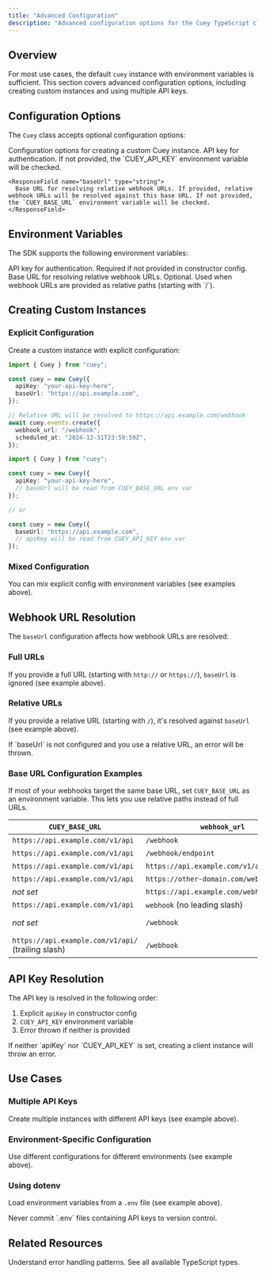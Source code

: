 ```yaml
---
title: "Advanced Configuration"
description: "Advanced configuration options for the Cuey TypeScript client"
---
```


## Overview

For most use cases, the default `cuey` instance with environment variables is sufficient. This section covers advanced configuration options, including creating custom instances and using multiple API keys.

## Configuration Options

The `Cuey` class accepts optional configuration options:

<ResponseField name="CueyConfig" type="object">
  Configuration options for creating a custom Cuey instance.

  <Expandable title="CueyConfig properties">
    <ResponseField name="apiKey" type="string">
      API key for authentication. If not provided, the `CUEY_API_KEY` environment variable will be checked.
    </ResponseField>

    <ResponseField name="baseUrl" type="string">
      Base URL for resolving relative webhook URLs. If provided, relative webhook URLs will be resolved against this base URL. If not provided, the `CUEY_BASE_URL` environment variable will be checked.
    </ResponseField>

  </Expandable>
</ResponseField>

## Environment Variables

The SDK supports the following environment variables:

<ResponseField name="CUEY_API_KEY" type="string" required>
  API key for authentication. Required if not provided in constructor config.
</ResponseField>

<ResponseField name="CUEY_BASE_URL" type="string">
  Base URL for resolving relative webhook URLs. Optional. Used when webhook URLs
  are provided as relative paths (starting with `/`).
</ResponseField>

## Creating Custom Instances

### Explicit Configuration

Create a custom instance with explicit configuration:

<RequestExample>

```typescript Basic custom instance
import { Cuey } from "cuey";

const cuey = new Cuey({
  apiKey: "your-api-key-here",
  baseUrl: "https://api.example.com",
});

// Relative URL will be resolved to https://api.example.com/webhook
await cuey.events.create({
  webhook_url: "/webhook",
  scheduled_at: "2024-12-31T23:59:59Z",
});
```

```typescript Partial configuration
import { Cuey } from "cuey";

const cuey = new Cuey({
  apiKey: "your-api-key-here",
  // baseUrl will be read from CUEY_BASE_URL env var
});

// or

const cuey = new Cuey({
  baseUrl: "https://api.example.com",
  // apiKey will be read from CUEY_API_KEY env var
});
```

</RequestExample>

### Mixed Configuration

You can mix explicit config with environment variables (see examples above).

## Webhook URL Resolution

The `baseUrl` configuration affects how webhook URLs are resolved:

### Full URLs

If you provide a full URL (starting with `http://` or `https://`), `baseUrl` is ignored (see example above).

### Relative URLs

If you provide a relative URL (starting with `/`), it's resolved against `baseUrl` (see example above).

<Warning>
  If `baseUrl` is not configured and you use a relative URL, an error will be
  thrown.
</Warning>

### Base URL Configuration Examples

If most of your webhooks target the same base URL, set `CUEY_BASE_URL` as an environment variable. This lets you use relative paths instead of full URLs.

| `CUEY_BASE_URL`                                    | `webhook_url`                            | Valid | Resolved URL                                                 |
| -------------------------------------------------- | ---------------------------------------- | ----- | ------------------------------------------------------------ |
| `https://api.example.com/v1/api`                   | `/webhook`                               | ✅    | `https://api.example.com/v1/api/webhook`                     |
| `https://api.example.com/v1/api`                   | `/webhook/endpoint`                      | ✅    | `https://api.example.com/v1/api/webhook/endpoint`            |
| `https://api.example.com/v1/api`                   | `https://api.example.com/v1/api/webhook` | ✅    | `https://api.example.com/v1/api/webhook`                     |
| `https://api.example.com/v1/api`                   | `https://other-domain.com/webhook`       | ✅    | `https://other-domain.com/webhook`                           |
| _not set_                                          | `https://api.example.com/webhook`        | ✅    | `https://api.example.com/webhook`                            |
| `https://api.example.com/v1/api`                   | `webhook` (no leading slash)             | ❌    | Error: relative paths must start with `/`                    |
| _not set_                                          | `/webhook`                               | ❌    | Error: `CUEY_BASE_URL` must be set when using relative paths |
| `https://api.example.com/v1/api/` (trailing slash) | `/webhook`                               | ⚠️    | `https://api.example.com/v1/api//webhook` (double slash)     |

## API Key Resolution

The API key is resolved in the following order:

1. Explicit `apiKey` in constructor config
2. `CUEY_API_KEY` environment variable
3. Error thrown if neither is provided

<Warning>
  If neither `apiKey` nor `CUEY_API_KEY` is set, creating a client instance will
  throw an error.
</Warning>

## Use Cases

### Multiple API Keys

Create multiple instances with different API keys (see example above).

### Environment-Specific Configuration

Use different configurations for different environments (see example above).

### Using dotenv

Load environment variables from a `.env` file (see example above).

<Warning>
  Never commit `.env` files containing API keys to version control.
</Warning>

## Related Resources

<CardGroup cols={2}>
  <Card
    title="Error Handling"
    icon="exclamation-triangle"
    href="/typescript-client/error-handling"
  >
    Understand error handling patterns.
  </Card>
  <Card
    title="Types Reference"
    icon="book"
    href="/typescript-client/types-reference"
  >
    See all available TypeScript types.
  </Card>
</CardGroup>
